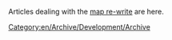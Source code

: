 Articles dealing with the [[en/Archive/Development/Map Rewrite|map re-write]] are here.
[[Category:en/Archive/Development/Archive]]